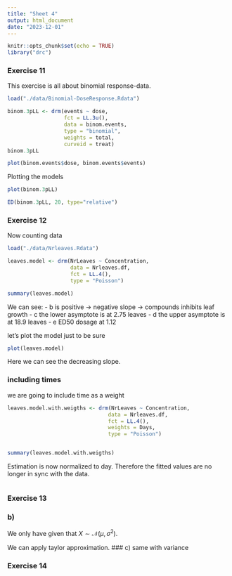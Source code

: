 ```yaml
---
title: "Sheet 4"
output: html_document
date: "2023-12-01"
---
```


```r
knitr::opts_chunk$set(echo = TRUE)
library("drc")
```

### Exercise 11
This exercise is all about binomial response-data.

```r
load("./data/Binomial-DoseResponse.Rdata")

binom.3pLL <- drm(events ~ dose,
                  fct = LL.3u(),
                  data = binom.events,
                  type = "binomial",
                  weights = total,
                  curveid = treat)
binom.3pLL
```
```r
plot(binom.events$dose, binom.events$events)
```
Plotting the models

```r
plot(binom.3pLL)
```

```r
ED(binom.3pLL, 20, type="relative")
```

### Exercise 12
Now counting data
```r
load("./data/Nrleaves.Rdata")

leaves.model <- drm(NrLeaves ~ Concentration,
                    data = Nrleaves.df,
                    fct = LL.4(),
                    type = "Poisson")

summary(leaves.model)
```

We can see: 
- b is positive -> negative slope -> compounds inhibits leaf growth
- c the lower asymptote is at 2.75 leaves
- d the upper asymptote is at 18.9 leaves
- e ED50 dosage at 1.12

let's plot the model just to be sure
```r
plot(leaves.model)
```

Here we can see the decreasing slope.

### including times
we are going to include time as a weight
```r
leaves.model.with.weigths <- drm(NrLeaves ~ Concentration,
                                data = Nrleaves.df,
                                fct = LL.4(),
                                weights = Days,
                                type = "Poisson")


summary(leaves.model.with.weigths)
```
Estimation is now normalized to day. Therefore the fitted values are no longer in sync with the data.
```r

```

### Exercise 13
### b)
We only have given that $X\sim \mathcal N(\mu,\sigma^2)$.

We can apply taylor approximation. 
### c)
same with variance 

### Exercise 14
